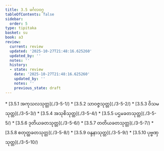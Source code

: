 ```yaml
---
title: 3.5 မင်္ဂလဝဂ္ဂ
tableOfContents: false
sidebar:
  order: 5
type: tipitaka
basket: su
book: a3
review:
  current: review
  updated: '2025-10-27T21:48:16.625260'
  updated_by: ''
  notes: ''
  history:
  - state: review
    date: '2025-10-27T21:48:16.625260'
    updated_by: ''
    notes: ''
    previous_state: draft
---
```



<ReviewStatus review={frontmatter.review} showDetails={true} />

<HypothesisAnnotation frontmatter={frontmatter} />

<DynamicBreadcrumb />



<TableOfContents book="a3" section="3.5">
* [3.5.1 အကုသလသုတ္တ](./3-5-1/)
* [3.5.2 သာဝဇ္ဇသုတ္တ](./3-5-2/)
* [3.5.3 ဝိသမသုတ္တ](./3-5-3/)
* [3.5.4 အသုစိသုတ္တ](./3-5-4/)
* [3.5.5 ပဌမခတသုတ္တ](./3-5-5/)
* [3.5.6 ဒုတိယခတသုတ္တ](./3-5-6/)
* [3.5.7 တတိယခတသုတ္တ](./3-5-7/)
* [3.5.8 စတုတ္ထခတသုတ္တ](./3-5-8/)
* [3.5.9 ဝန္ဒနာသုတ္တ](./3-5-9/)
* [3.5.10 ပုဗ္ဗဏှသုတ္တ](./3-5-10/)
</TableOfContents>